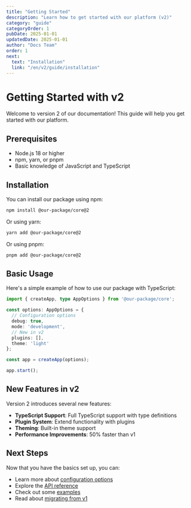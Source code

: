 ```yaml
---
title: "Getting Started"
description: "Learn how to get started with our platform (v2)"
category: "guide"
categoryOrder: 1
pubDate: 2025-01-01
updatedDate: 2025-01-01
author: "Docs Team"
order: 1
next:
  text: "Installation"
  link: "/en/v2/guide/installation"
---
```


# Getting Started with v2

Welcome to version 2 of our documentation! This guide will help you get started with our platform.

## Prerequisites

- Node.js 18 or higher
- npm, yarn, or pnpm
- Basic knowledge of JavaScript and TypeScript

## Installation

You can install our package using npm:

```bash
npm install @our-package/core@2
```

Or using yarn:

```bash
yarn add @our-package/core@2
```

Or using pnpm:

```bash
pnpm add @our-package/core@2
```

## Basic Usage

Here's a simple example of how to use our package with TypeScript:

```typescript
import { createApp, type AppOptions } from '@our-package/core';

const options: AppOptions = {
  // Configuration options
  debug: true,
  mode: 'development',
  // New in v2
  plugins: [],
  theme: 'light'
};

const app = createApp(options);

app.start();
```

## New Features in v2

Version 2 introduces several new features:

- **TypeScript Support**: Full TypeScript support with type definitions
- **Plugin System**: Extend functionality with plugins
- **Theming**: Built-in theme support
- **Performance Improvements**: 50% faster than v1

## Next Steps

Now that you have the basics set up, you can:

- Learn more about [configuration options](/en/v2/guide/configuration)
- Explore the [API reference](/en/v2/api/reference)
- Check out some [examples](/en/v2/examples)
- Read about [migrating from v1](/en/v2/guide/migration)
